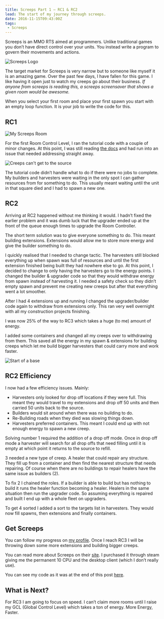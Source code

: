 ```yaml
---
title: Screeps Part 1 – RC1 & RC2
lead: The start of my journey through screeps.
date: 2016-11-15T09:43:00Z
tags:
 - Screeps
---
```

Screeps is an MMO RTS aimed at programmers. Unlike traditional games you don’t have direct control over your units. You instead write a program to govern their movements and actions.

![Screeps Logo](./screeps.gif)

The target market for Screeps is very narrow but to someone like myself it is an amazing game. Over the past few days, I have fallen for this game. I like having it open just to watch my creeps go about their business. _If anyone from screeps is reading this, a screeps screensaver that shows a given room would be awesome._

When you select your first room and place your first spawn you start with an empty loop function. It is your job to write the code for this.

## RC1

![My Screeps Room](./rc0.png)

For the first Room Control Level, I ran the tutorial code with a couple of minor changes. At this point, I was still reading [the docs](http://support.screeps.com/hc/en-us/categories/200506391-Documentation) and had run into an issue that needed addressing straight away.

![Creeps can't get to the source](./blocked.png)

The tutorial code didn’t handle what to do if there were no jobs to complete. My builders and harvesters were waiting in the only spot I can gather resources from for something to do. This usually meant waiting until the unit in that square died and I had to spawn a new one.

## RC2

Arriving at RC2 happened without me thinking it would. I hadn’t fixed the earlier problem and it was dumb luck that the upgrader ended up at the front of the queue enough times to upgrade the Room Controller.

The short term solution was to give everyone something to do. This meant building extensions. Extensions would allow me to store more energy and give the builder something to do.

I quickly realised that I needed to change tactic. The harvesters still blocked everything up when spawn was full of resources and until the first extension finished being built they had nowhere else to go. At this point, I decided to change to only having the harvesters go to the energy points. I changed the builder & upgrader code so that they would withdraw energy from spawn instead of harvesting it. I needed a safety check so they didn’t empty spawn and prevent me creating new creeps but after that everything went a lot smoother.

After I had 4 extensions up and running I changed the upgrader/builder code again to withdraw from extensions only. This ran very well overnight with all my construction projects finishing.

I was now 25% of the way to RC3 which takes a huge (to me) amount of energy.

I added some containers and changed all my creeps over to withdrawing from them. This saved all the energy in my spawn & extensions for building creeps which let me build bigger harvesters that could carry more and work faster.

![Start of a base](./startofabase.png)

## RC2 Efficiency

I now had a few efficiency issues. Mainly:

  - Harvesters only looked for drop off locations if they were full. This meant they would travel to my extensions and drop off 50 units and then carried 50 units back to the source.
  - Builders would sit around when there was no building to do.
  - Re-Building roads when they died was slowing things down.
  - Harvesters preferred containers. This meant I could end up with not enough energy to spawn a new creep.

Solving number 1 required the addition of a drop off mode. Once in drop off mode a harvester will search for all drop offs that need filling until it is empty at which point it returns to the source to refill.

3 needed a new type of creep. A healer that could repair any structure. They fill up from a container and then find the nearest structure that needs repairing. Of course when there are no buildings to repair healers have the same issue as builders (2).

To fix 2 I chained the roles. If a builder is able to build but has nothing to build it runs the healer function becoming a healer. Healers in the same situation then run the upgrader code. So assuming everything is repaired and built I end up with a whole fleet on upgraders.

To get 4 sorted I added a sort to the targets list in harvesters. They would now fill spawns, then extensions and finally containers.

## Get Screeps

You can follow my progress on [my profile](https://screeps.com/a/#!/profile/Arcath). Once I reach RC3 I will be throwing down some more extensions and building bigger creeps.

You can read more about Screeps on their [site](https://screeps.com/). I purchased it through steam giving me the permanent 10 CPU and the desktop client (which I don’t really use).

You can see my code as it was at the end of this post [here](https://github.com/Arcath/screeps-code/tree/7d6170e4f51ae6751d3dac0db55f5f11c099fe31).

## What is Next?

For RC3 I am going to focus on speed. I can’t claim more rooms until I raise my GCL (Global Control Level) which takes a ton of energy. More Energy, Faster.

